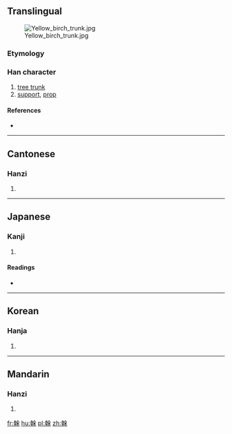 {{also|乾}}
==Translingual==
[[Image:Yellow birch trunk.jpg|thumb]]

===Etymology===
{{Han compound|倝|木|c1=p|c2=s|t2=tree|ls=psc}}

===Han character===
{{Han char|rn=75|rad=木|as=10|sn=14|four=48494|canj=JJOD|ids=⿸⿰𠦝𠆢木}}

# [[tree trunk]]
# [[support]], [[prop]]

====References====
* {{Han ref|kx=0544.010|dkj=15257|dj=0931.200|hdz=21261.100|uh=69A6|ud=27046|bh=BA6D|bd=47725}}

----

==Cantonese==

===Hanzi===
{{yue-hanzi|jyut=[[gon3]], [[hon4]]|y=gon3, hon4}}

# {{defn|lang=yue|sort=木10}}

----

==Japanese==

===Kanji===
{{ja-kanji|grade=|rs=木10}}

# {{defn|lang=ja|sort=木10}}

====Readings====
* {{ja-readings|on=[[かん]] (kan)|kun=[[みき]] (miki)}}

----

==Korean==

===Hanja===
{{ko-hanja|hangeul=간|eumhun=|rv=gan|mr=kan|y=kan}}

# {{defn|lang=ko|sort=木10}}

----

==Mandarin==

===Hanzi===
{{cmn-hanzi|pin=[[gàn]] ([[gan4]])|wg=kan<sup>4</sup>}}

# {{defn|lang=cmn|sort=木10}}

[[fr:榦]]
[[hu:榦]]
[[pl:榦]]
[[zh:榦]]